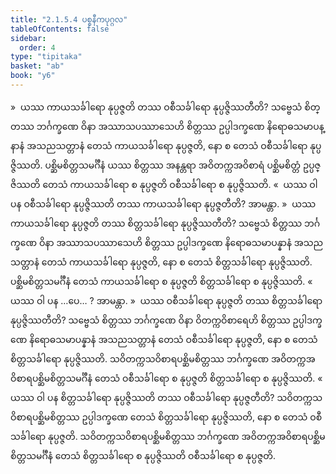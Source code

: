 ```yaml
---
title: "2.1.5.4 ပစ္စနီကပုဂ္ဂလ"
tableOfContents: false
sidebar:
  order: 4
type: "tipitaka"
basket: "ab"
book: "y6"
---
```



<DynamicBreadcrumb />

<Division number="64" book="y6" e="ch" v="34" p="20">

<Paragraph number="305" book="y6">
»  ယဿ ကာယသင်္ခါရော နုပ္ပဇ္ဇတိ တဿ ဝစီသင်္ခါရော နုပ္ပဇ္ဇိဿတီတိ?
</Paragraph>

<Paragraph number="306" book="y6">
သဗ္ဗေသံ စိတ္တဿ ဘင်္ဂက္ခဏေ ဝိနာ အဿာသပဿာသေဟိ စိတ္တဿ ဥပ္ပါဒက္ခဏေ နိရောဓသမာပန္နာနံ အသညသတ္တာနံ တေသံ ကာယသင်္ခါရော နုပ္ပဇ္ဇတိ, နော စ တေသံ ဝစီသင်္ခါရော နုပ္ပဇ္ဇိဿတိ. ပစ္ဆိမစိတ္တသမင်္ဂီနံ ယဿ စိတ္တဿ အနန္တရာ အဝိတက္ကအဝိစာရံ ပစ္ဆိမစိတ္တံ ဥပ္ပဇ္ဇိဿတိ တေသံ ကာယသင်္ခါရော စ နုပ္ပဇ္ဇတိ ဝစီသင်္ခါရော စ နုပ္ပဇ္ဇိဿတိ.
</Paragraph>

<Paragraph number="307" book="y6">
«  ယဿ ဝါ ပန ဝစီသင်္ခါရော နုပ္ပဇ္ဇိဿတိ တဿ ကာယသင်္ခါရော နုပ္ပဇ္ဇတီတိ? အာမန္တာ.
</Paragraph>

<Paragraph number="308" book="y6">
»  ယဿ ကာယသင်္ခါရော နုပ္ပဇ္ဇတိ တဿ စိတ္တသင်္ခါရော နုပ္ပဇ္ဇိဿတီတိ?
</Paragraph>

<Paragraph number="309" book="y6">
သဗ္ဗေသံ စိတ္တဿ ဘင်္ဂက္ခဏေ ဝိနာ အဿာသပဿာသေဟိ စိတ္တဿ ဥပ္ပါဒက္ခဏေ နိရောဓသမာပန္နာနံ အသညသတ္တာနံ တေသံ ကာယသင်္ခါရော နုပ္ပဇ္ဇတိ, နော စ တေသံ စိတ္တသင်္ခါရော နုပ္ပဇ္ဇိဿတိ. ပစ္ဆိမစိတ္တသမင်္ဂီနံ တေသံ ကာယသင်္ခါရော စ နုပ္ပဇ္ဇတိ စိတ္တသင်္ခါရော စ နုပ္ပဇ္ဇိဿတိ.
</Paragraph>

<Paragraph number="310" book="y6">
«  ယဿ ဝါ ပန …ပေ… ? အာမန္တာ.
</Paragraph>

</Division>
<Division number="65" book="y6" e="ch" v="34" p="21">

<Paragraph number="311" book="y6">
»  ယဿ ဝစီသင်္ခါရော နုပ္ပဇ္ဇတိ တဿ စိတ္တသင်္ခါရော နုပ္ပဇ္ဇိဿတီတိ?
</Paragraph>

<Paragraph number="312" book="y6">
သဗ္ဗေသံ စိတ္တဿ ဘင်္ဂက္ခဏေ ဝိနာ ဝိတက္ကဝိစာရေဟိ စိတ္တဿ ဥပ္ပါဒက္ခဏေ နိရောဓသမာပန္နာနံ အသညသတ္တာနံ တေသံ ဝစီသင်္ခါရော နုပ္ပဇ္ဇတိ, နော စ တေသံ စိတ္တသင်္ခါရော နုပ္ပဇ္ဇိဿတိ. သဝိတက္ကသဝိစာရပစ္ဆိမစိတ္တဿ ဘင်္ဂက္ခဏေ အဝိတက္ကအဝိစာရပစ္ဆိမစိတ္တသမင်္ဂီနံ တေသံ ဝစီသင်္ခါရော စ နုပ္ပဇ္ဇတိ စိတ္တသင်္ခါရော စ နုပ္ပဇ္ဇိဿတိ.
</Paragraph>

<Paragraph number="313" book="y6">
«  ယဿ ဝါ ပန စိတ္တသင်္ခါရော နုပ္ပဇ္ဇိဿတိ တဿ ဝစီသင်္ခါရော နုပ္ပဇ္ဇတီတိ?
</Paragraph>

<Paragraph number="314" book="y6">
သဝိတက္ကသဝိစာရပစ္ဆိမစိတ္တဿ ဥပ္ပါဒက္ခဏေ တေသံ စိတ္တသင်္ခါရော နုပ္ပဇ္ဇိဿတိ, နော စ တေသံ ဝစီသင်္ခါရော နုပ္ပဇ္ဇတိ. သဝိတက္ကသဝိစာရပစ္ဆိမစိတ္တဿ ဘင်္ဂက္ခဏေ အဝိတက္ကအဝိစာရပစ္ဆိမစိတ္တသမင်္ဂီနံ တေသံ စိတ္တသင်္ခါရော စ နုပ္ပဇ္ဇိဿတိ ဝစီသင်္ခါရော စ နုပ္ပဇ္ဇတိ.
</Paragraph>
</Division>